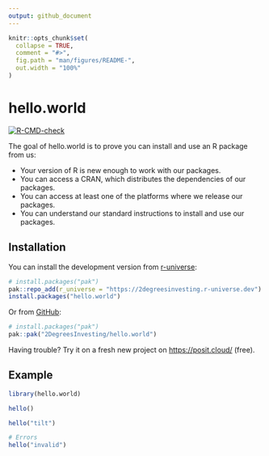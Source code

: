 ```yaml
---
output: github_document
---
```


<!-- README.md is generated from README.Rmd. Please edit that file -->

```r
knitr::opts_chunk$set(
  collapse = TRUE,
  comment = "#>",
  fig.path = "man/figures/README-",
  out.width = "100%"
)
```

# hello.world

<!-- badges: start -->
[![R-CMD-check](https://github.com/2DegreesInvesting/hello.world/actions/workflows/R-CMD-check.yaml/badge.svg)](https://github.com/2DegreesInvesting/hello.world/actions/workflows/R-CMD-check.yaml)
<!-- badges: end -->

The goal of hello.world is to prove you can install and use an R package from us:

* Your version of R is new enough to work with our packages.
* You can access a CRAN, which distributes the dependencies of our packages.
* You can access at least one of the platforms where we release our packages.
* You can understand our standard instructions to install and use our packages.

## Installation

You can install the development version from
[r-universe](https://r-universe.dev/):

``` r
# install.packages("pak")
pak::repo_add(r_universe = "https://2degreesinvesting.r-universe.dev")
install.packages("hello.world")
```

Or from [GitHub](https://github.com/):

``` r
# install.packages("pak")
pak::pak("2DegreesInvesting/hello.world")
```

Having trouble? Try it on a fresh new project on <https://posit.cloud/>
(free).

## Example

```r
library(hello.world)

hello()

hello("tilt")

# Errors
hello("invalid")
```
